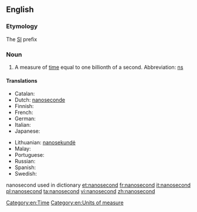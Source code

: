 ==English==
{{wikipedia|second}}

===Etymology===

The [[SI]] prefix {{prefix|nano|second}}

===Noun===
{{en-noun}}

# A measure of [[time]] equal to one billionth of a second.  Abbreviation: [[ns]]

====Translations====
{{trans-top|measure of time}}
* Catalan: {{t-|ca|nanosegon|m}}
* Dutch: [[nanoseconde]]
* Finnish: {{t+|fi|nanosekunti}}
* French: {{t+|fr|nanoseconde|f}}
* German: {{t+|de|Nanosekunde|f}}
* Italian: {{t+|it|nanosecondo|m}}
* Japanese: {{t-|ja|ナノ秒|tr=Nano byō}}
{{trans-mid}}
* Lithuanian: [[nanosekundė]] {{f}}
* Malay: {{t-|ms|nanosaat}}
* Portuguese: {{t-|pt|nanosegundo|m}}
* Russian: {{t+|ru|наносекунда|f|tr=nanos'ekúnda}}
* Spanish: {{t-|es|nanosegundo|m}}
* Swedish: {{t-|sv|nanosekund|c}}
{{trans-bottom}}

[[Category:en:Time]]
[[Category:en:Units of measure]]
nanosecond used in dictionary
[[et:nanosecond]]
[[fr:nanosecond]]
[[it:nanosecond]]
[[pl:nanosecond]]
[[ta:nanosecond]]
[[vi:nanosecond]]
[[zh:nanosecond]]